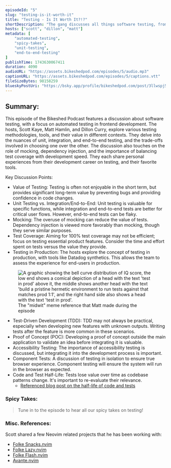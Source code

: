 ```yaml
---
episodeId: "5"
slug: "testing-is-it-worth-it"
title: "Testing - Is It Worth It?!?"
shortDescription: "The gang discusses all things software testing, from manual verification to automated tests and other things you can do to ensure stability!"
hosts: ["scott", "dillon", "matt"]
metadata: [
    "automated-testing",
    "spicy-takes",
    "unit-testing",
    "end-to-end-testing"
]
publishTime: 1743630067411
duration: 4090
audioURL: "https://assets.bikeshedpod.com/episodes/5/audio.mp3"
captionURL: "https://assets.bikeshedpod.com/episodes/5/captions.vtt"
fileSizeBytes: 98158259
blueskyPostUri: "https://bsky.app/profile/bikeshedpod.com/post/3llwspj5lks2f"
---
```


## Summary:

This episode of the Bikeshed Podcast features a discussion about software testing, with a focus on automated testing in frontend development. The hosts, Scott Kaye, Matt Hamlin, and Dillon Curry, explore various testing methodologies, tools, and their value in different contexts. They delve into the nuances of unit, integration, and end-to-end testing, and the trade-offs involved in choosing one over the other. The discussion also touches on the role of mocking, dependency injection, and the importance of balancing test coverage with development speed. They each share personal experiences from their development career on testing, and their favorite tools.

Key Discussion Points:

* Value of Testing: Testing is often not enjoyable in the short term, but provides significant long-term value by preventing bugs and providing confidence in code changes.
* Unit Testing vs. Integration/End-to-End: Unit testing is valuable for specific functions, while integration and end-to-end tests are better for critical user flows. However, end-to-end tests can be flaky.
* Mocking: The overuse of mocking can reduce the value of tests. Dependency injection is viewed more favorably than mocking, though they serve similar purposes.
* Test Coverage: Aiming for 100% test coverage may not be efficient; focus on testing essential product features. Consider the time and effort spent on tests versus the value they provide.
* Testing in Production: The hosts explore the concept of testing in production, with tools like Datadog synthetics. This allows the team to assess the experience for end-users in production.

<figure>
  <img
    src="/testing-midwit-meme.png"
    alt="A graphic showing the bell curve distribution of IQ score, the low end shows a comical depiction of a head with the text 'test in prod' above it, the middle shows another head with the text 'build a pristine hermetic environment to run tests against that matches prod 1:1', and the right hand side also shows a head with the text 'test in prod'."
  />
  <figcaption>The "midwit" meme reference that Matt made during the episode</figcaption>
</figure>

* Test-Driven Development (TDD): TDD may not always be practical, especially when developing new features with unknown outputs. Writing tests after the feature is more common in these scenarios.
* Proof of Concept (POC): Developing a proof of concept outside the main application to validate an idea before integrating it is valuable.
* Accessibility Testing: The importance of accessibility testing is discussed, but integrating it into the development process is important.
* Component Tests: A discussion of testing in isolation to ensure true browser experience. Component testing will ensure the system will run in the browser as expected.
* Code and Test Half-Life: Tests lose value over time as codebase patterns change. It's important to re-evaluate their relevance.
  * [Referenced blog post on the half-life of code and tests](https://matthamlin.me/blog/2018/december/testing-software)

### Spicy Takes:

> Tune in to the episode to hear all our spicy takes on testing!

### Misc. References:

Scott shared a few Neovim related projects that he has been working with:

- [Folke Snacks.nvim](https://github.com/folke/snacks.nvim)
- [Folke Lazy.nvim](https://github.com/folke/lazy.nvim)
- [Folke Flash.nvim](https://github.com/folke/flash.nvim)
- [Avante.nvim](https://github.com/yetone/avante.nvim)